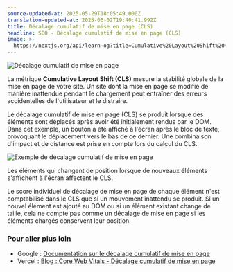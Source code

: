 ```yaml
---
source-updated-at: 2025-05-29T18:05:49.000Z
translation-updated-at: 2025-06-02T19:40:41.992Z
title: Décalage cumulatif de mise en page (CLS)
headline: SEO - Décalage cumulatif de mise en page (CLS)
image: >-
  https://nextjs.org/api/learn-og?title=Cumulative%20Layout%20Shift%20(CLS)&amp;chapter=20
---
```


![Décalage cumulatif de mise en page](https://h8DxKfmAPhn8O0p3.public.blob.vercel-storage.com/learn/pages-router/seo/cls.png)

La métrique **Cumulative Layout Shift (CLS)** mesure la stabilité globale de la mise en page de votre site. Un site dont la mise en page se modifie de manière inattendue pendant le chargement peut entraîner des erreurs accidentelles de l'utilisateur et le distraire.

Le décalage cumulatif de mise en page (CLS) se produit lorsque des éléments sont déplacés après avoir été initialement rendus par le DOM. Dans cet exemple, un bouton a été affiché à l'écran après le bloc de texte, provoquant le déplacement vers le bas de ce dernier. Une combinaison d'impact et de distance est prise en compte lors du calcul du CLS.

![Exemple de décalage cumulatif de mise en page](https://h8DxKfmAPhn8O0p3.public.blob.vercel-storage.com/learn/pages-router/seo/cls-example.png)

Les éléments qui changent de position lorsque de nouveaux éléments s'affichent à l'écran affectent le CLS.

Le score individuel de décalage de mise en page de chaque élément n'est comptabilisé dans le CLS que si un mouvement inattendu se produit. Si un nouvel élément est ajouté au DOM ou si un élément existant change de taille, cela ne compte pas comme un décalage de mise en page si les éléments chargés conservent leur position.

### [Pour aller plus loin](#further-reading)

*   Google : [Documentation sur le décalage cumulatif de mise en page](https://web.dev/cls/)
*   Vercel : [Blog : Core Web Vitals - Décalage cumulatif de mise en page](https://vercel.com/blog/core-web-vitals#cumulative-layout-shift)